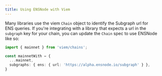 ```yaml
---
title: Using ENSNode with Viem
---
```


Many libraries use the viem `Chain` object to identify the Subgraph url for ENS queries. If you're integrating with a library that expects a url in the `subgraph` key for your chain, you can update the `Chain` spec to use ENSNode like so:

```ts
import { mainnet } from 'viem/chains';

const mainnetWith = {
  ...mainnet,
  subgraphs: { ens: { url: 'https://alpha.ensnode.io/subgraph' } },
}
```
